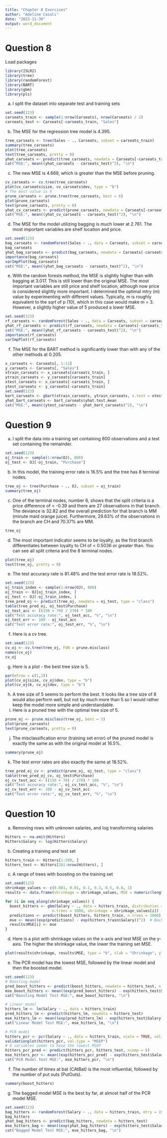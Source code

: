 ```yaml
---
title: "Chapter 8 Exercises"
author: "Adeline Casali"
date: "2023-11-30"
output: word_document
---
```

# Question 8
Load packages
```r
library(ISLR2)
library(tree)
library(randomForest)
library(BART)
library(gbm)
library(pls)
```
a) I split the dataset into separate test and training sets
```r
set.seed(123)
carseats_train <- sample(1:nrow(Carseats), nrow(Carseats) / 2)
carseats_test <- Carseats[-carseats_train, "Sales"]
```
b) The MSE for the regression tree model is 4.395. 
```r
tree_carseats <- tree(Sales ~ ., Carseats, subset = carseats_train)
summary(tree_carseats)
plot(tree_carseats)
text(tree_carseats, pretty = 0)
yhat_carseats <- predict(tree_carseats, newdata = Carseats[-carseats_train, ])
cat("MSE:", mean((yhat_carseats - carseats_test)^2), "\n")
```
c) The new MSE is 4.669, which is greater than the MSE before pruning. 
```r
cv_carseats <- cv.tree(tree_carseats)
plot(cv_carseats$size, cv_carseats$dev, type = "b")
# The best value is 6
prune_carseats <- prune.tree(tree_carseats, best = 6)
plot(prune_carseats)
text(prune_carseats, pretty = 0)
yhat_cv_carseats <- predict(prune_carseats, newdata = Carseats[-carseats_train, ])
cat("MSE:", mean((yhat_cv_carseats - carseats_test)^2), "\n")
```
d) The MSE for the model utilizing bagging is much lower at 2.761. The most important variables are shelf location and price. 
```r
set.seed(123)
bag_carseats <- randomForest(Sales ~ ., data = Carseats, subset = carseats_train, mtry = 10, importance = TRUE)
bag_carseats
yhat_bag_carseats <- predict(bag_carseats, newdata = Carseats[-carseats_train, ])
importance(bag_carseats)
varImpPlot(bag_carseats)
cat("MSE:", mean((yhat_bag_carseats - carseats_test)^2), "\n")
```
e) With the random forests method, the MSE is slightly higher than with bagging at 3.017. This is still lower than the original MSE. The most important variables are still price and shelf location, although now price is considered slightly more important. I determined the optimal mtry (m) value by experimenting with different values. Typically, m is roughly equivalent to the sqrt of p (10), which in this case would make m = 3. However, a slightly higher value of 5 produced a lower MSE. 
```r
set.seed(123)
rf_carseats <- randomForest(Sales ~ ., data = Carseats, subset = carseats_train, mtry = 5, importance = TRUE)
yhat_rf_carseats <- predict(rf_carseats, newdata = Carseats[-carseats_train, ])
cat("MSE:", mean((yhat_rf_carseats - carseats_test)^2), "\n")
importance(rf_carseats)
varImpPlot(rf_carseats)
```
f) The MSE for the BART method is significantly lower than with any of the other methods at 0.205. 
```r
x_carseats <- Carseats[, 1:11]
y_carseats <- Carseats[, "Sales"]
xtrain_carseats <- x_carseats[carseats_train, ]
ytrain_carseats <- y_carseats[carseats_train]
xtest_carseats <- x_carseats[-carseats_train, ]
ytest_carseats <- y_carseats[-carseats_train]
set.seed(123)
bart_carseats <- gbart(xtrain_carseats, ytrain_carseats, x.test = xtest_carseats)
yhat_bart_carseats <- bart_carseats$yhat.test.mean
cat("MSE:", mean((ytest_carseats - yhat_bart_carseats)^2), "\n")
```


# Question 9
a) I split the data into a training set containing 800 observations and a test set containing the remainder. 
```r
set.seed(123)
oj_train <- sample(1:nrow(OJ), 800)
oj_test <- OJ[-oj_train, "Purchase"]
```
b) In this model, the training error rate is 16.5% and the tree has 8 terminal nodes. 
```r
tree_oj <- tree(Purchase ~ ., OJ, subset = oj_train)
summary(tree_oj)
```
c) One of the terminal nodes, number 6, shows that the split criteria is a price difference of < -0.39 and there are 27 observations in that branch. The deviance is 32.82 and the overall prediction for that branch is MM (minute maid orange juice). Furthermore, 29.63% of the observations in the branch are CH and 70.37% are MM. 
```r
tree_oj
```
d) The most important indicator seems to be loyalty, as the first branch differentiates between loyalty to CH of < 0.5036 or greater than. You can see all split criteria and the 8 terminal nodes. 
```r
plot(tree_oj)
text(tree_oj, pretty = 0)
```
e) The test accuracy rate is 81.48% and the test error rate is 18.52%. 
```r
set.seed(123)
oj_train_index <- sample(1:nrow(OJ), 800)
oj_train <- OJ[oj_train_index, ]
oj_test <- OJ[-oj_train_index, ]
tree_pred_oj <- predict(tree_oj, newdata = oj_test, type = "class")
table(tree_pred_oj, oj_test$Purchase)
oj_test_acc <- ((150 + 70) / 270) * 100
cat("Test accuracy rate:", oj_test_acc, "%", "\n")
oj_test_err <- 100 - oj_test_acc
cat("Test error rate:", oj_test_err, "%", "\n")
```
f) Here is a cv tree. 
```r
set.seed(123)
cv_oj <- cv.tree(tree_oj, FUN = prune.misclass)
names(cv_oj)
cv_oj
```
g) Here is a plot - the best tree size is 5. 
```r
par(mfrow = c(1,2))
plot(cv_oj$size, cv_oj$dev, type = "b")
plot(cv_oj$k, cv_oj$dev, type = "b")
```
h) A tree size of 5 seems to perform the best. It looks like a tree size of 8 would also perform well, but not by much more than 5 so I would rather keep the model more simple and understandable. 
i) Here is a pruned tree with the optimal tree size of 5. 
```r
prune_oj <- prune.misclass(tree_oj, best = 5)
plot(prune_carseats)
text(prune_carseats, pretty = 0)
```
j) The misclassification error (training set error) of the pruned model is exactly the same as with the original model at 16.5%. 
```r
summary(prune_oj)
```
k) The test error rates are also exactly the same at 18.52%. 
```r
tree_pred_oj_cv <- predict(prune_oj, oj_test, type = "class")
table(tree_pred_oj_cv, oj_test$Purchase)
oj_cv_test_acc <- ((150 + 70) / 270) * 100
cat("Test accuracy rate:", oj_cv_test_acc, "%", "\n")
oj_cv_test_err <- 100 - oj_cv_test_acc
cat("Test error rate:", oj_cv_test_err, "%", "\n")
```


# Question 10
a) Removing rows with unknown salaries, and log transforming salaries
```r
Hitters <- na.omit(Hitters)
Hitters$Salary <- log(Hitters$Salary)
```
b) Creating a training and test set
```r
hitters_train <- Hitters[1:200, ]
hitters_test <- Hitters[201:nrow(Hitters), ]
```
c) A range of trees with boosting on the training set
```r
set.seed(123)
shrinkage_values <- c(0.001, 0.01, 0.1, 0.2, 0.5, 0.8, 1)
results <- data.frame(shrinkage = shrinkage_values, MSE = numeric(length(shrinkage_values)))

for (i in seq_along(shrinkage_values)) {
  boost_hitters <- gbm(Salary ~ ., data = hitters_train, distribution = "gaussian",
                     n.trees = 1000, shrinkage = shrinkage_values[i])
  predictions <- predict(boost_hitters, hitters_train, n.trees = 1000)
  mse <- mean((exp(predictions) - exp(hitters_train$Salary))^2)  # Back-transform from log scale
  results$MSE[i] <- mse
}
```
d) Here is a plot with shrinkage values on the x-axis and test MSE on the y-axis. The higher the shrinkage value, the lower the training set MSE. 
```r
plot(results$shrinkage, results$MSE, type = "b", xlab = "Shrinkage", ylab = "Training Set MSE")
```
e) The PCR model has the lowest MSE, followed by the linear model and then the boosted model. 
```r
set.seed(123)
# Boosting model
pred_boost_hitters <- predict(boost_hitters, newdata = hitters_test, n.trees = 1000, shrinkage = 1.0)
mse_boost_hitters <- mean((exp(pred_boost_hitters) - exp(hitters_test$Salary))^2)  # Back-transform from log scale
cat("Boosting Model Test MSE:", mse_boost_hitters, "\n")

# Linear model
hitters_lm <- lm(Salary ~ ., data = hitters_train)
pred_hitters_lm <- predict(hitters_lm, newdata = hitters_test)
mse_hitters_lm <- mean((exp(pred_hitters_lm) - exp(hitters_test$Salary))^2)  # Back-transform from log scale
cat("Linear Model Test MSE:", mse_hitters_lm, "\n")

# PCR model
hitters_pcr <- pcr(Salary ~ ., data = hitters_train, scale = TRUE, validation = "CV")
validationplot(hitters_pcr, val.type = "MSEP")
# 6 variables seems to have the lowest MSEP
hitters_pcr_pred <- predict(hitters_pcr, hitters_test, ncomp = 6)
mse_hitters_pcr <- mean((exp(hitters_pcr_pred) - exp(hitters_test$Salary))^2)  # Back-transform from log scale
cat("PCR Model Test MSE:", mse_hitters_pcr, "\n")
```
f) The number of times at bat (CAtBat) is the most influential, followed by the number of put outs (PutOuts). 
```r
summary(boost_hitters)
```
g) The bagged model MSE is the best by far, at almost half of the PCR model MSE. 
```r
set.seed(123)
bag_hitters <- randomForest(Salary ~ ., data = hitters_train, mtry = 19, importance = TRUE)
bag_hitters
yhat_bag_hitters <- predict(bag_hitters, newdata = hitters_test)
mse_hitters_bag <- mean((exp(yhat_bag_hitters) - exp(hitters_test$Salary))^2)  # Back-transform from log scale
cat("Bagged Model Test MSE:", mse_hitters_bag, "\n")
```

